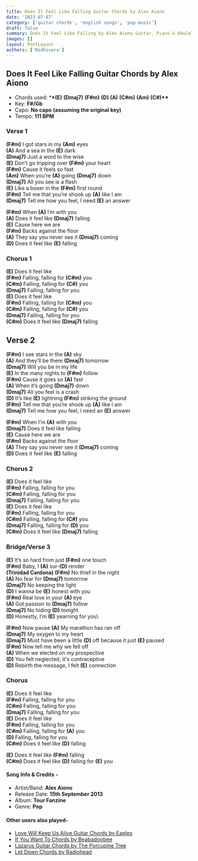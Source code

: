 ```yaml
---
title: Does It Feel Like Falling Guitar Chords by Alex Aiono
date: '2023-07-07'
category: ['guitar chords', 'english songs', 'pop music']
draft: false
summary: Does It Feel Like Falling by Alex Aiono Guitar, Piano & Ukulele Chords, Chords used - (E) (Dmaj7) (F#m) (D) (A) (C#m) (Am) (C#), Capo - No Capo Key - F# Major
images: []
layout: PostLayout
authors: ['Nidhivora']
---
```


## Does It Feel Like Falling Guitar Chords by Alex Aiono

- Chords used: \***\*(E)** **(Dmaj7)** **(F#m)** **(D)** **(A)** **(C#m)** **(Am)** **(C#)\*\***
- Key: **F#/Gb**
- Capo: **No capo** **(assuming the original key)**
- Tempo: **111 BPM**

### Verse 1

**(F#m)** I got stars in my **(Am)** eyes\
**(A)** And a sea in the **(E)** dark\
**(Dmaj7)** Just a word to the wise\
**(E)** Don’t go tripping over **(F#m)** your heart\
**(F#m)** Cause it feels so fast\
**(Am)** When you’re **(A)** going **(Dmaj7)** down\
**(Dmaj7)** All you see is a flash\
**(E)** Like a boxer in the **(F#m)** first round\
**(F#m)** Tell me that you’re shook up **(A)** like I am\
**(Dmaj7)** Tell me how you feel, I need **(E)** an answer

**(F#m)** When **(A)** I’m with you\
**(A)** Does it feel like **(Dmaj7)** falling\
**(E)** Cause here we are\
**(F#m)** Backs against the floor\
**(A)** They say you never see it **(Dmaj7)** coming\
**(D)** Does it feel like **(E)** falling

### Chorus 1

**(E)** Does it feel like\
**(F#m)** Falling, falling for **(C#m)** you\
**(C#m)** Falling, falling for **(C#)** you\
**(Dmaj7)** Falling, falling for you\
**(E)** Does it feel like\
**(F#m)** Falling, falling for **(C#m)** you\
**(C#m)** Falling, falling for **(C#)** you\
**(Dmaj7)** Falling, falling for you\
**(C#m)** Does it feel like **(Dmaj7)** falling

## Verse 2

**(F#m)** I see stars in the **(A)** sky\
**(A)** And they’ll be there **(Dmaj7)** tomorrow\
**(Dmaj7)** Will you be in my life\
**(E)** In the many nights to **(F#m)** follow\
**(F#m)** Cause it goes so **(A)** fast\
**(A)** When it’s going **(Dmaj7)** down\
**(Dmaj7)** All you feel is a crash\
**(D)** It’s like **(E)** lightning **(F#m)** striking the ground\
**(F#m)** Tell me that you’re shook up **(A)** like I am\
**(Dmaj7)** Tell me how you feel, I need an **(E)** answer

**(F#m)** When I’m **(A)** with you\
**(Dmaj7)** Does it feel like falling\
**(E)** Cause here we are\
**(F#m)** Backs against the floor\
**(A)** They say you never see it **(Dmaj7)** coming\
**(D)** Does it feel like **(E)** falling

### Chorus 2

**(E)** Does it feel like\
**(F#m)** Falling, falling for you\
**(C#m)** Falling, falling for you\
**(Dmaj7)** Falling, falling for you\
**(E)** Does it feel like\
**(F#m)** Falling, falling for you\
**(C#m)** Falling, falling for **(C#)** you\
**(Dmaj7)** Falling, falling for **(D)** you\
**(C#m)** Does it feel like **(Dmaj7)** falling

### Bridge/Verse 3

**(E)** It’s so hard from just **(F#m)** one touch\
**(F#m)** Baby, I **(A)** sur-**(D)** render\
**(Trinidad Cardona)**
**(F#m)** No thief in the night\
**(A)** No fear for **(Dmaj7)** tomorrow\
**(Dmaj7)** No keeping the light\
**(D)** I wanna be **(E)** honest with you\
**(F#m)** Real love in your **(A)** eye\
**(A)** Got passion to **(Dmaj7)** follow\
**(Dmaj7)** No hiding **(D)** tonight\
**(D)** Honestly, I’m **(E)** yearning for you\

**(F#m)** Now pause
**(A)** My marathon has ran off\
**(Dmaj7)** My oxygen to my heart\
**(Dmaj7)** Must have been a little **(D)** off because it just **(E)** paused\
**(F#m)** Now tell me why we fell off\
**(A)** When we elected on my prospective\
**(D)** You felt neglected, it's contraceptive\
**(D)** Rebirth the message, I felt **(E)** connection

### Chorus

**(E)** Does it feel like\
**(F#m)** Falling, falling for you\
**(C#m)** Falling, falling for you\
**(Dmaj7)** Falling, falling for you\
**(E)** Does it feel like\
**(F#m)** Falling, falling for you\
**(C#m)** Falling, falling for **(A)** you\
**(D)** Falling, falling for you\
**(C#m)** Does it feel like **(D)** falling

**(E)** Does it feel like **(F#m)** falling\
**(C#m)** Does it feel like **(D)** falling for **(E)** you

#### Song Info & Credits -

- Artist/Band: **Alex Aiono**
- Release Date: **15th September 2013**
- Album: **Tour Fanzine**
- Genre: **Pop**

#### Other users also played-

- [Love Will Keep Us Alive Guitar Chords by Eagles](https://www.chordsco.com/chords/love-will-keep-us-alive-guitar-chords-by-eagles-chordsco)
- [If You Want To Chords by Beabadoobee](https://www.chordsco.com/chords/if-you-want-to-chords-by-beabadoobee)
- [Lazarus Guitar Chords by The Porcupine Tree](https://www.chordsco.com/chords/lazarus-guitar-chords-by-the-porcupine-tree)
- [Let Down Chords by Radiohead](https://www.chordsco.com/chords/let-down-chords-by-radiohead)

